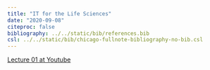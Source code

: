 ```yaml
---
title: "IT for the Life Sciences"
date: "2020-09-08"
citeproc: false
bibliography: ../../static/bib/references.bib
csl: ../../static/bib/chicago-fullnote-bibliography-no-bib.csl
---
```


[Lecture 01 at Youtube](https://youtu.be/_w7u287vF9s) 


